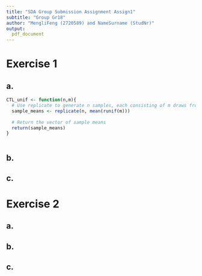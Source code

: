 ```yaml
---
title: "SDA Group Submission Assignment Assign1"
subtitle: "Group Gr18" 
author: "MengliFeng (2720589) and NameSurname (StudNr)"
output: 
  pdf_document
---
```


# Exercise 1

## a.
```r
CTL_unif <- function(n,m){
  # Use replicate to generate n samples, each consisting of m draws from U(0, 1)
  sample_means <- replicate(n, mean(runif(m)))
  
  # Return the vector of sample means
  return(sample_means)
}
  
```


## b.

## c.

# Exercise 2

## a.

## b.

## c.
